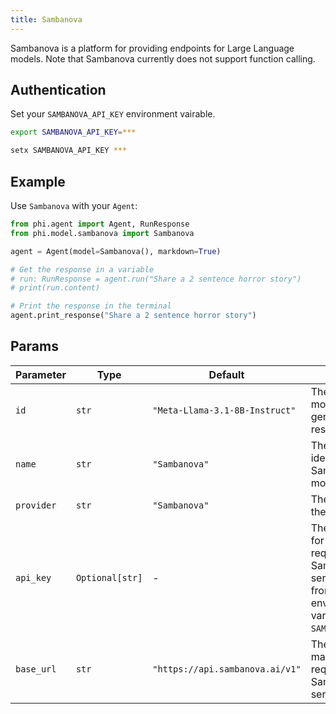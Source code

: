 ```yaml
---
title: Sambanova
---
```


Sambanova is a platform for providing endpoints for Large Language models. Note that Sambanova currently does not support function calling.

## Authentication

Set your `SAMBANOVA_API_KEY` environment vairable.

<CodeGroup>

```bash Mac
export SAMBANOVA_API_KEY=***
```

```bash Windows
setx SAMBANOVA_API_KEY ***
```

</CodeGroup>

## Example

Use `Sambanova` with your `Agent`: 

<CodeGroup>

```python agent.py
from phi.agent import Agent, RunResponse
from phi.model.sambanova import Sambanova

agent = Agent(model=Sambanova(), markdown=True)

# Get the response in a variable
# run: RunResponse = agent.run("Share a 2 sentence horror story")
# print(run.content)

# Print the response in the terminal
agent.print_response("Share a 2 sentence horror story")


```

</CodeGroup>

## Params

| Parameter | Type | Default | Description |
|-----------|------|---------|-------------|
| `id` | `str` | `"Meta-Llama-3.1-8B-Instruct"` | The specific model ID used for generating responses. |
| `name` | `str` | `"Sambanova"` | The name identifier for the Sambanova model. |
| `provider` | `str` | `"Sambanova"` | The provider of the model. |
| `api_key` | `Optional[str]` | - | The API key used for authenticating requests to the Sambanova service. Retrieved from the environment variable `SAMBANOVA_API_KEY`. |
| `base_url` | `str` | `"https://api.sambanova.ai/v1"` | The base URL for making API requests to the Sambanova service. |
